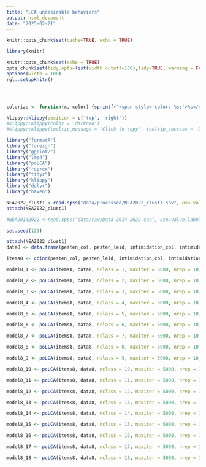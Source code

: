 ```yaml
---
title: "LCA undesirable behaviors"
output: html_document
date: "2025-02-21"
---
```


```r
knitr::opts_chunk$set(cache=TRUE, echo = TRUE)
```


```r
library(knitr)

knitr::opts_chunk$set(echo = TRUE)
opts_chunk$set(tidy.opts=list(width.cutoff=100),tidy=TRUE, warning = FALSE, message = FALSE,comment = "#>", cache=TRUE, class.source=c("test"), class.output=c("test2"))
options(width = 100)
rgl::setupKnitr()




colorize <- function(x, color) {sprintf("<span style='color: %s;'>%s</span>", color, x) }

```



```r
klippy::klippy(position = c('top', 'right'))
#klippy::klippy(color = 'darkred')
#klippy::klippy(tooltip_message = 'Click to copy', tooltip_success = 'Done')
```


```r
library("formatR")
library("foreign")
library("ggplot2")
library("lme4")
library("poLCA")
library("reprex")
library("tidyr")
library("klippy")
library("dplyr")
library("haven")
```


```r
NEA2022_clust1 <-read.spss("data/processed/NEA2022_clust1.sav", use.value.labels = T, to.data.frame = T)
attach(NEA2022_clust1)

#NEA20142022 <-read.spss("data/raw/Data 2014-2022.sav", use.value.labels = T, to.data.frame = T)
```

```r
set.seed(123)
```

```r
attach(NEA2022_clust1)
data8 <- data.frame(pesten_col, pesten_leid, intimidation_col, intimidation_leid, geweld_col, geweld_leid, seks_col, seks_leid)

items8 <- cbind(pesten_col, pesten_leid, intimidation_col, intimidation_leid, geweld_col, geweld_leid, seks_col, seks_leid) ~ 1
```

```r
model8_1 <- poLCA(items8, data8, nclass = 1, maxiter = 5000, nrep = 10, graphs=FALSE, na.rm = FALSE)
```

```r
model8_2 <- poLCA(items8, data8, nclass = 2, maxiter = 5000, nrep = 10, graphs=FALSE, na.rm = FALSE)
```

```r
model8_3 <- poLCA(items8, data8, nclass = 3, maxiter = 5000, nrep = 10, graphs=FALSE, na.rm = FALSE)
```

```r
model8_4 <- poLCA(items8, data8, nclass = 4, maxiter = 5000, nrep = 10, graphs=FALSE, na.rm = FALSE)
```

```r
model8_5 <- poLCA(items8, data8, nclass = 5, maxiter = 5000, nrep = 10, graphs=FALSE, na.rm = FALSE)
```

```r
model8_6 <- poLCA(items8, data8, nclass = 6, maxiter = 5000, nrep = 10, graphs=FALSE, na.rm = FALSE)
```

```r
model8_7 <- poLCA(items8, data8, nclass = 7, maxiter = 5000, nrep = 10, graphs=FALSE, na.rm = FALSE)
```

```r
model8_8 <- poLCA(items8, data8, nclass = 8, maxiter = 5000, nrep = 10, graphs=FALSE, na.rm = FALSE)
```

```r
model8_9 <- poLCA(items8, data8, nclass = 9, maxiter = 5000, nrep = 10, graphs=FALSE, na.rm = FALSE)
```

```r
model8_10 <- poLCA(items8, data8, nclass = 10, maxiter = 5000, nrep = 10, graphs=FALSE, na.rm = FALSE)
```

```r
model8_11 <- poLCA(items8, data8, nclass = 11, maxiter = 5000, nrep = 10, graphs=FALSE, na.rm = FALSE)
```

```r
model8_12 <- poLCA(items8, data8, nclass = 12, maxiter = 5000, nrep = 10, graphs=FALSE, na.rm = FALSE)
```

```r
model8_13 <- poLCA(items8, data8, nclass = 13, maxiter = 5000, nrep = 10, graphs=FALSE, na.rm = FALSE)
```

```r
model8_14 <- poLCA(items8, data8, nclass = 14, maxiter = 5000, nrep = 10, graphs=FALSE, na.rm = FALSE)
```

```r
model8_15 <- poLCA(items8, data8, nclass = 15, maxiter = 5000, nrep = 10, graphs=FALSE, na.rm = FALSE)
```

```r
model8_16 <- poLCA(items8, data8, nclass = 16, maxiter = 5000, nrep = 10, graphs=FALSE, na.rm = FALSE)
```

```r
model8_17 <- poLCA(items8, data8, nclass = 17, maxiter = 5000, nrep = 10, graphs=FALSE, na.rm = FALSE)
```

```r
model8_18 <- poLCA(items8, data8, nclass = 18, maxiter = 5000, nrep = 10, graphs=FALSE, na.rm = FALSE)
```
